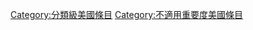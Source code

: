 {{Articles by Quality and Importance|project=美國}}
[[Category:分類級美國條目|Category:分類級美國條目]]
[[Category:不適用重要度美國條目|Category:不適用重要度美國條目]]